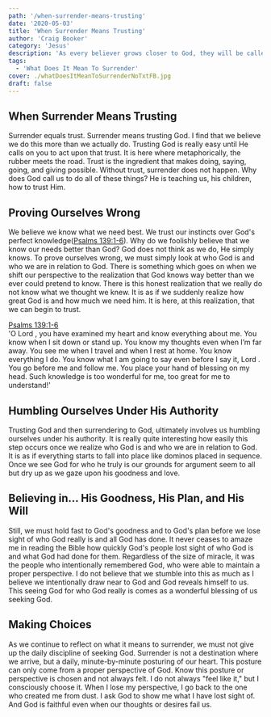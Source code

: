 ```yaml
---
path: '/when-surrender-means-trusting'
date: '2020-05-03'
title: 'When Surrender Means Trusting'
author: 'Craig Booker'
category: 'Jesus'
description: 'As every believer grows closer to God, they will be called to deeper levels of surrender. Here we talk about when surrender means saying.'
tags:
  - 'What Does It Mean To Surrender'
cover: ./whatDoesItMeanToSurrenderNoTxtFB.jpg
draft: false
---
```


## When Surrender Means Trusting

Surrender equals trust. Surrender means trusting God. I find that we believe we do this more than we actually do. Trusting God is really easy until He calls on you to act upon that trust. It is here where metaphorically, the rubber meets the road. Trust is the ingredient that makes doing, saying, going, and giving possible. Without trust, surrender does not happen. Why does God call us to do all of these things? He is teaching us, his children, how to trust Him.

## Proving Ourselves Wrong

We believe we know what we need best. We trust our instincts over God's perfect knowledge([Psalms 139:1-6](https://my.bible.com/bible/116/PSA.139.1-6)). Why do we foolishly believe that we know our needs better than God? God does not think as we do, He simply knows. To prove ourselves wrong, we must simply look at who God is and who we are in relation to God. There is something which goes on when we shift our perspective to the realization that God knows way better than we ever could pretend to know. There is this honest realization that we really do not know what we thought we knew. It is as if we suddenly realize how great God is and how much we need him. It is here, at this realization, that we can begin to trust.

[Psalms 139:1-6](https://my.bible.com/bible/116/PSA.139.1-6)<br />
'O Lord , you have examined my heart and know everything about me. You know when I sit down or stand up. You know my thoughts even when I’m far away. You see me when I travel and when I rest at home. You know everything I do. You know what I am going to say even before I say it, Lord . You go before me and follow me. You place your hand of blessing on my head. Such knowledge is too wonderful for me, too great for me to understand!'

## Humbling Ourselves Under His Authority

Trusting God and then surrendering to God, ultimately involves us humbling ourselves under his authority. It is really quite interesting how easily this step occurs once we realize who God is and who we are in relation to God. It is as if everything starts to fall into place like dominos placed in sequence. Once we see God for who he truly is our grounds for argument seem to all but dry up as we gaze upon his goodness and love.

## Believing in... His Goodness, His Plan, and His Will

Still, we must hold fast to God's goodness and to God's plan before we lose sight of who God really is and all God has done. It never ceases to amaze me in reading the Bible how quickly God's people lost sight of who God is and what God had done for them. Regardless of the size of miracle, it was the people who intentionally remembered God, who were able to maintain a proper perspective. I do not believe that we stumble into this as much as I believe we intentionally draw near to God and God reveals himself to us. This seeing God for who God really is comes as a wonderful blessing of us seeking God.

## Making Choices

As we continue to reflect on what it means to surrender, we must not give up the daily discipline of seeking God. Surrender is not a destination where we arrive, but a daily, minute-by-minute posturing of our heart. This posture can only come from a proper perspective of God. Know this posture or perspective is chosen and not always felt. I do not always "feel like it," but I consciously choose it. When I lose my perspective, I go back to the one who created me from dust. I ask God to show me what I have lost sight of. And God is faithful even when our thoughts or desires fail us.
